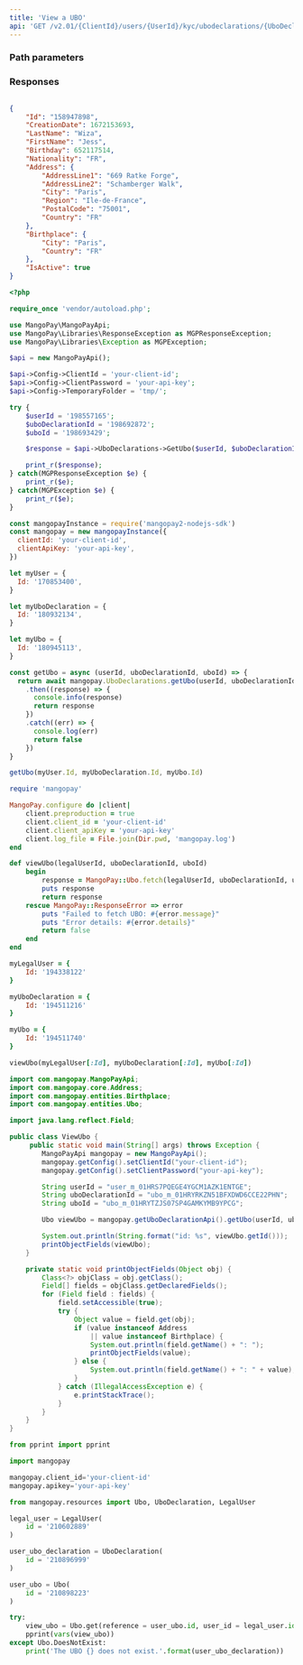```yaml
---
title: 'View a UBO'  
api: 'GET /v2.01/{ClientId}/users/{UserId}/kyc/ubodeclarations/{UboDeclarationId}/ubos/{UboId}'  
---
```


  

### Path parameters  

<UserId />  

<UboDeclarationId />  

<UboId />  

### Responses  

<AccordionGroup><Accordion title="200">  

<IdResponse />  

<CreationDateResponse />  

<LastName2Response />  

<FirstName2Response />  

<Birthday1Response />  

<Nationality1Response />  

<Address4Response />  

<BirthplaceResponse />  

<IsActiveResponse /></Accordion></AccordionGroup>  

<ResponseExample>  

```json 200  

{
    "Id": "158947898",
    "CreationDate": 1672153693,
    "LastName": "Wiza",
    "FirstName": "Jess",
    "Birthday": 652117514,
    "Nationality": "FR",
    "Address": {
        "AddressLine1": "669 Ratke Forge",
        "AddressLine2": "Schamberger Walk",
        "City": "Paris",
        "Region": "Ile-de-France",
        "PostalCode": "75001",
        "Country": "FR"
    },
    "Birthplace": {
        "City": "Paris",
        "Country": "FR"
    },
    "IsActive": true
}  
 ```  

</ResponseExample>  

<RequestExample>  
  
```php PHP  
<?php 

require_once 'vendor/autoload.php';

use MangoPay\MangoPayApi;
use MangoPay\Libraries\ResponseException as MGPResponseException;
use MangoPay\Libraries\Exception as MGPException;

$api = new MangoPayApi();

$api->Config->ClientId = 'your-client-id';
$api->Config->ClientPassword = 'your-api-key';
$api->Config->TemporaryFolder = 'tmp/';

try {
    $userId = '198557165';
    $uboDeclarationId = '198692872';
    $uboId = '198693429';

    $response = $api->UboDeclarations->GetUbo($userId, $uboDeclarationId, $uboId);

    print_r($response);
} catch(MGPResponseException $e) {
    print_r($e);
} catch(MGPException $e) {
    print_r($e);
}  
```  

  
```javascript NodeJS  
const mangopayInstance = require('mangopay2-nodejs-sdk')
const mangopay = new mangopayInstance({
  clientId: 'your-client-id',
  clientApiKey: 'your-api-key',
})

let myUser = {
  Id: '170853400',
}

let myUboDeclaration = {
  Id: '180932134',
}

let myUbo = {
  Id: '180945113',
}

const getUbo = async (userId, uboDeclarationId, uboId) => {
  return await mangopay.UboDeclarations.getUbo(userId, uboDeclarationId, uboId)
    .then((response) => {
      console.info(response)
      return response
    })
    .catch((err) => {
      console.log(err)
      return false
    })
}

getUbo(myUser.Id, myUboDeclaration.Id, myUbo.Id)  
```  

  
```ruby Ruby  
require 'mangopay'

MangoPay.configure do |client|
    client.preproduction = true
    client.client_id = 'your-client-id'
    client.client_apiKey = 'your-api-key'
    client.log_file = File.join(Dir.pwd, 'mangopay.log')
end

def viewUbo(legalUserId, uboDeclarationId, uboId)
    begin
        response = MangoPay::Ubo.fetch(legalUserId, uboDeclarationId, uboId)
        puts response
        return response
    rescue MangoPay::ResponseError => error
        puts "Failed to fetch UBO: #{error.message}"
        puts "Error details: #{error.details}"
        return false
    end
end

myLegalUser = {
    Id: '194338122'
}

myUboDeclaration = {
    Id: '194511216'
}

myUbo = {
    Id: '194511740'
}

viewUbo(myLegalUser[:Id], myUboDeclaration[:Id], myUbo[:Id])  
```  

```java Java 
import com.mangopay.MangoPayApi;
import com.mangopay.core.Address;
import com.mangopay.entities.Birthplace;
import com.mangopay.entities.Ubo;

import java.lang.reflect.Field;

public class ViewUbo {
     public static void main(String[] args) throws Exception {
        MangoPayApi mangopay = new MangoPayApi();
        mangopay.getConfig().setClientId("your-client-id");
        mangopay.getConfig().setClientPassword("your-api-key");

        String userId = "user_m_01HRS7PQEGE4YGCM1AZK1ENTGE";
        String uboDeclarationId = "ubo_m_01HRYRKZN51BFXDWD6CCE22PHN";
        String uboId = "ubo_m_01HRYTZJS07SP4GAMKYMB9YPCG";

        Ubo viewUbo = mangopay.getUboDeclarationApi().getUbo(userId, uboDeclarationId, uboId);

        System.out.println(String.format("id: %s", viewUbo.getId()));
        printObjectFields(viewUbo);
    }

    private static void printObjectFields(Object obj) {
        Class<?> objClass = obj.getClass();
        Field[] fields = objClass.getDeclaredFields();
        for (Field field : fields) {
            field.setAccessible(true);
            try {
                Object value = field.get(obj);
                if (value instanceof Address
                    || value instanceof Birthplace) {
                    System.out.println(field.getName() + ": ");
                    printObjectFields(value); 
                } else {
                    System.out.println(field.getName() + ": " + value);
                }
            } catch (IllegalAccessException e) {
                e.printStackTrace();
            }
        }
    }
}
```
  
```python Python  
from pprint import pprint

import mangopay

mangopay.client_id='your-client-id'
mangopay.apikey='your-api-key'

from mangopay.resources import Ubo, UboDeclaration, LegalUser

legal_user = LegalUser(
    id = '210602889'  
)

user_ubo_declaration = UboDeclaration(
    id = '210896999'
)

user_ubo = Ubo(
    id = '210898223'
)

try:
    view_ubo = Ubo.get(reference = user_ubo.id, user_id = legal_user.id, ubo_declaration_id = user_ubo_declaration.id) 
    pprint(vars(view_ubo))
except Ubo.DoesNotExist:
    print('The UBO {} does not exist.'.format(user_ubo_declaration))  
```  

  
</RequestExample>